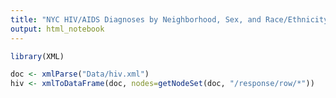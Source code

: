 ```yaml
---
title: "NYC HIV/AIDS Diagnoses by Neighborhood, Sex, and Race/Ethnicity"
output: html_notebook
---
```


```r
library(XML)
```

```r
doc <- xmlParse("Data/hiv.xml")
hiv <- xmlToDataFrame(doc, nodes=getNodeSet(doc, "/response/row/*"))
```

